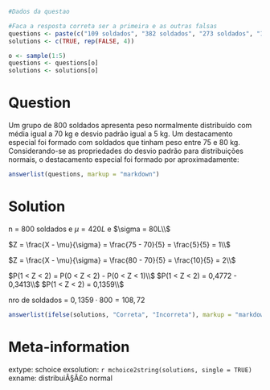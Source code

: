 ```r
#Dados da questao

#Faca a resposta correta ser a primeira e as outras falsas
questions <- paste(c("109 soldados", "382 soldados", "273 soldados", "126 soldados", "216 soldados"))
solutions <- c(TRUE, rep(FALSE, 4))

o <- sample(1:5)
questions <- questions[o]
solutions <- solutions[o]
```

Question
========
Um grupo de 800 soldados apresenta peso normalmente distribuído com média igual a 70 kg e desvio padrão igual a 5 kg. Um destacamento especial foi formado com soldados que tinham peso entre 75 e 80 kg. Considerando-se as propriedades do desvio padrão para distribuições normais, o destacamento especial foi formado por aproximadamente: 


```r
answerlist(questions, markup = "markdown")
```

Solution
========
n = 800 soldados e $\mu = 420L$ e $\sigma = 80L\\$

$Z = \frac{X - \mu}{\sigma} = \frac{75 - 70}{5} = \frac{5}{5} = 1\\$

$Z = \frac{X - \mu}{\sigma} = \frac{80 - 70}{5} = \frac{10}{5} = 2\\$

$P(1 < Z < 2) = P(0 < Z < 2) - P(0 < Z < 1)\\$
$P(1 < Z < 2) = 0,4772 - 0,3413\\$
$P(1 < Z < 2) = 0,1359\\$

nro de soldados = $0,1359 \cdot 800 = 108,72$

```r
answerlist(ifelse(solutions, "Correta", "Incorreta"), markup = "markdown")
```

Meta-information
================
extype: schoice
exsolution: `r mchoice2string(solutions, single = TRUE)`
exname: distribuiÃ§Ã£o normal
